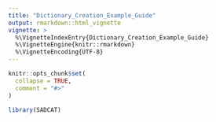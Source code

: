```yaml
---
title: "Dictionary_Creation_Example_Guide"
output: rmarkdown::html_vignette
vignette: >
  %\VignetteIndexEntry{Dictionary_Creation_Example_Guide}
  %\VignetteEngine{knitr::rmarkdown}
  %\VignetteEncoding{UTF-8}
---
```


```r
knitr::opts_chunk$set(
  collapse = TRUE,
  comment = "#>"
)
```

```r
library(SADCAT)
```
